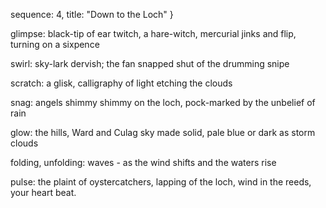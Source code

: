   sequence: 4,
  title: "Down to the Loch"
}

glimpse: black-tip of ear twitch, a hare-witch, mercurial jinks and flip,
turning on a sixpence

swirl: sky-lark dervish; the fan snapped shut
of the drumming snipe

scratch: a glisk, calligraphy of light 
etching the clouds

snag: angels shimmy shimmy on the loch,
pock-marked by the unbelief of rain

glow:  the hills, Ward and Culag sky made solid, pale blue
or dark as storm clouds

folding, unfolding:
waves - as the wind shifts and the waters rise

pulse: the plaint of oystercatchers, lapping of the loch, wind in the reeds,
your heart beat.

